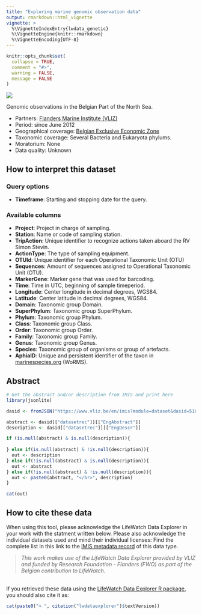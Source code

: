 ```yaml
---
title: "Exploring marine genomic observation data"
output: rmarkdown::html_vignette
vignette: >
  %\VignetteIndexEntry{lwdata_genetic}
  %\VignetteEngine{knitr::rmarkdown}
  %\VignetteEncoding{UTF-8}
---
```


```r
knitr::opts_chunk$set(
  collapse = TRUE,
  comment = "#>",
  warning = FALSE,
  message = FALSE
)
```

<!--- Insert image -->
<img src='lwde_genetic.png' class='rightimg'/>

<!-- Describe datatype in one or two sentences. -->
Genomic observations in the Belgian Part of the North Sea.

- Partners: [Flanders Marine Institute (VLIZ)](https://www.vliz.be/en/imis?module=institute&insid=36)
- Period: since June 2012
- Geographical coverage: [Belgian Exclusive Economic Zone](https://www.marineregions.org/gazetteer.php?p=details&id=3293)
- Taxonomic coverage: Several Bacteria and Eukaryota phylums.
- Moratorium: None
- Data quality: Unknown
 
## How to interpret this dataset
 
### Query options
* **Timeframe**: Starting and stopping date for the query.

### Available columns

* **Project**: Project in charge of sampling.
* **Station**: Name or code of sampling station.
* **TripAction**:	Unique identifier to recognize actions taken aboard the RV Simon Stevin.
* **ActionType**: The type of sampling equipment.
* **OTUId**: Unique identifier for each Operational Taxonomic Unit (OTU)
* **Sequences**: Amount of sequences assigned to Operational Taxonomic Unit (OTU).
* **MarkerGene**: Marker gene that was used for barcoding.
* **Time**: Time in UTC, beginning of sample timeperiod.
* **Longitude**: Center longitude in decimal degrees, WGS84.
* **Latitude**: Center latitude in decimal degrees, WGS84.
* **Domain**:	Taxonomic group Domain.
* **SuperPhylum**:	Taxonomic group SuperPhylum.
* **Phylum**:	Taxonomic group Phylum.
* **Class**:	Taxonomic group Class.
* **Order**:	Taxonomic group Order.
* **Family**:	Taxonomic group Family.
* **Genus**: Taxonomic group Genus.
* **Species**: Taxonomic group of organisms or group of artefacts.	
* **AphiaID**: Unique and persistent identifier of the taxon in [marinespecies.org](https://www.marinespecies.org/) (WoRMS).

## Abstract

```r
# Get the abstract and/or description from IMIS and print here
library(jsonlite)

dasid <- fromJSON("https://www.vliz.be/en/imis?module=dataset&dasid=5188&show=json")

abstract <- dasid[["datasetrec"]][["EngAbstract"]]
description <- dasid[["datasetrec"]][["EngDescr"]]

if (is.null(abstract) & is.null(description)){
  
} else if(is.null(abstract) & !is.null(description)){
  out <- description
} else if(!is.null(abstract) & is.null(description)){
  out <- abstract
} else if(!is.null(abstract) & !is.null(description)){
  out <- paste0(abstract, "</br>", description)
}

cat(out)
```

## How to cite these data

When using this tool, please acknowledge the LifeWatch Data Explorer in your work with the statment written below. Please also acknowledge the individual datasets used and mind their individual licenses: Find the complete list in this link to the [IMIS metadata record](https://www.lifewatch.be/en/imis?module=dataset&dasid=5188) of this data type.

> _This work makes use of the LifeWatch Data Explorer provided by VLIZ and funded by Research Foundation - Flanders (FWO) as part of the Belgian contribution to LifeWatch._

</br>
If you retrieved these data using the [LifeWatch Data Explorer R package](https://github.com/lifewatch/lwdataexplorer/), you should also cite it as: 

```r
cat(paste0("> ", citation("lwdataexplorer")$textVersion))
```
